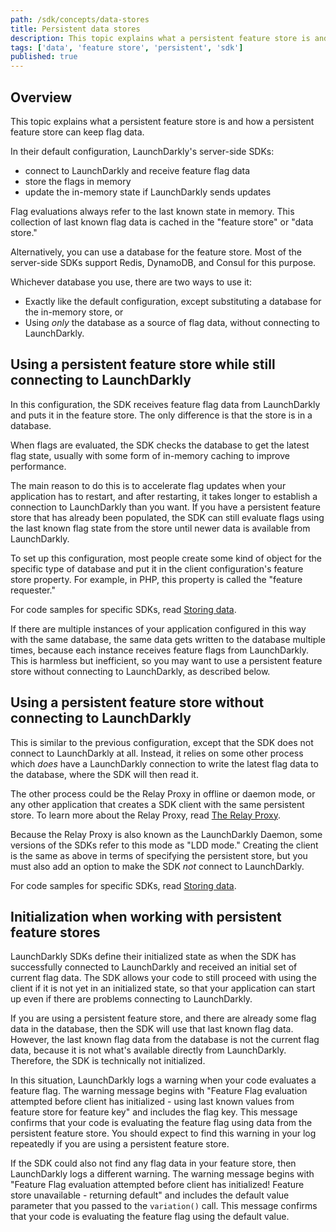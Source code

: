 ```yaml
---
path: /sdk/concepts/data-stores
title: Persistent data stores
description: This topic explains what a persistent feature store is and how a persistent feature store can keep flag data.
tags: ['data', 'feature store', 'persistent', 'sdk']
published: true
---
```


## Overview

This topic explains what a persistent feature store is and how a persistent feature store can keep flag data.

In their default configuration, LaunchDarkly's server-side SDKs:

- connect to LaunchDarkly and receive feature flag data
- store the flags in memory
- update the in-memory state if LaunchDarkly sends updates

Flag evaluations always refer to the last known state in memory. This collection of last known flag data is cached in the "feature store" or "data store."

Alternatively, you can use a database for the feature store. Most of the server-side SDKs support Redis, DynamoDB, and Consul for this purpose.

Whichever database you use, there are two ways to use it:

- Exactly like the default configuration, except substituting a database for the in-memory store, or
- Using _only_ the database as a source of flag data, without connecting to LaunchDarkly.

## Using a persistent feature store while still connecting to LaunchDarkly

In this configuration, the SDK receives feature flag data from LaunchDarkly and puts it in the feature store. The only difference is that the store is in a database.

When flags are evaluated, the SDK checks the database to get the latest flag state, usually with some form of in-memory caching to improve performance.

The main reason to do this is to accelerate flag updates when your application has to restart, and after restarting, it takes longer to establish a connection to LaunchDarkly than you want. If you have a persistent feature store that has already been populated, the SDK can still evaluate flags using the last known flag state from the store until newer data is available from LaunchDarkly.

To set up this configuration, most people create some kind of object for the specific type of database and put it in the client configuration's feature store property. For example, in PHP, this property is called the "feature requester."

For code samples for specific SDKs, read [Storing data](/sdk/features/storing-data).

If there are multiple instances of your application configured in this way with the same database, the same data gets written to the database multiple times, because each instance receives feature flags from LaunchDarkly. This is harmless but inefficient, so you may want to use a persistent feature store without connecting to LaunchDarkly, as described below.

## Using a persistent feature store without connecting to LaunchDarkly

This is similar to the previous configuration, except that the SDK does not connect to LaunchDarkly at all. Instead, it relies on some other process which _does_ have a LaunchDarkly connection to write the latest flag data to the database, where the SDK will then read it.

The other process could be the Relay Proxy in offline or daemon mode, or any other application that creates a SDK client with the same persistent store. To learn more about the Relay Proxy, read [The Relay Proxy](/home/relay-proxy).

Because the Relay Proxy is also known as the LaunchDarkly Daemon, some versions of the SDKs refer to this mode as "LDD mode." Creating the client is the same as above in terms of specifying the persistent store, but you must also add an option to make the SDK _not_ connect to LaunchDarkly.

For code samples for specific SDKs, read [Storing data](/sdk/features/storing-data).

## Initialization when working with persistent feature stores

LaunchDarkly SDKs define their initialized state as when the SDK has successfully connected to LaunchDarkly and received an initial set of current flag data. The SDK allows your code to still proceed with using the client if it is not yet in an initialized state, so that your application can start up even if there are problems connecting to LaunchDarkly.

If you are using a persistent feature store, and there are already some flag data in the database, then the SDK will use that last known flag data. However, the last known flag data from the database is not the current flag data, because it is not what's available directly from LaunchDarkly. Therefore, the SDK is technically not initialized.

In this situation, LaunchDarkly logs a warning when your code evaluates a feature flag. The warning message begins with "Feature Flag evaluation attempted before client has initialized - using last known values from feature store for feature key" and includes the flag key. This message confirms that your code is evaluating the feature flag using data from the persistent feature store. You should expect to find this warning in your log repeatedly if you are using a persistent feature store.

If the SDK could also not find any flag data in your feature store, then LaunchDarkly logs a different warning. The warning message begins with "Feature Flag evaluation attempted before client has initialized! Feature store unavailable - returning default" and includes the default value parameter that you passed to the `variation()` call. This message confirms that your code is evaluating the feature flag using the default value.
